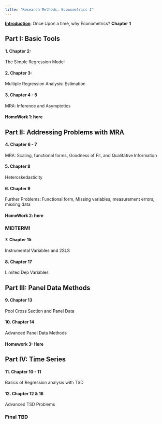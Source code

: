```yaml
---
title: "Research Methods: Econometrics I"
---
```


[**Introduction**](rmethods/1introduction.html): Once Upon a time, why Econometrics? **Chapter 1**

## Part I: Basic Tools

#### 1. Chapter 2: 

   The Simple Regression Model

#### 2. Chapter 3: 
   
   Multiple Regression Analysis: Estimation

#### 3. Chapter 4 - 5
   
   MRA: Inference and Asymptotics

#### HomeWork 1: here

## Part II: Addressing Problems with MRA

#### 4. Chapter 6 - 7

   MRA: Scaling, functional forms, Goodness of Fit, and Qualitative Information

#### 5. Chapter 8

   Heteroskedasticity

#### 6. Chapter 9

   Further Problems: Functional form, Missing variables, measurement errors, missing data

#### HomeWork 2: here

### MIDTERM!

#### 7. Chapter 15

   Instrumental Variables and 2SLS

#### 8. Chapter 17

   Limited Dep Variables

## Part III: Panel Data Methods

#### 9. Chapter 13

   Pool Cross Section and Panel Data    

#### 10. Chapter 14

   Advanced Panel Data Methods

#### Homework 3: Here

## Part IV: Time Series

#### 11. Chapter 10 - 11     

   Basics of Regression analysis with TSD

#### 12. Chapter 12 & 18

   Advanced TSD Problems

### Final TBD

